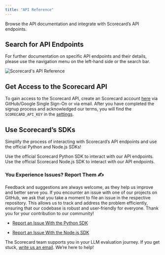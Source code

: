 ```yaml
---
title: "API Reference"
---
```


Browse the API documentation and integrate with Scorecard’s API endpoints.

## Search for API Endpoints

For further documentation on specific API endpoints and their details, please use the navigation menu on the left-hand side or the search bar.

![](/scorecard-docs-example-api-ref.png "Scorecard's API Reference")

## Get Access to the Scorecard API

To gain access to the Scorecard API, create an Scorecard account [here](https://accounts.getscorecard.ai/sign-up?redirect_url=https%3A%2F%2Fapp.getscorecard.ai%2F) via GitHub/Google Single Sign-On or via email. After you have completed the signup process and acknowledged our terms, you will find the `SCORECARD_API_KEY` in the [settings](https://app.getscorecard.ai/settings).

## Use Scorecard’s SDKs

Simplify the process of interacting with Scorecard’s API endpoints and use the official Python and Node.js SDKs!

<CardGroup cols={2}>
  <Card title="Python SDK" icon="python" href="https://github.com/scorecard-ai/scorecard-python">
    Use the official Scorecard Python SDK to interact with our API endpoints.
  </Card>
  <Card title="Node.js SDK" icon="node-js" href="https://github.com/scorecard-ai/scorecard-node">
    Use the official Scorecard Node.js SDK to interact with our API endpoints.
  </Card>
</CardGroup>

### You Experience Issues? Report Them ✍️

Feedback and suggestions are always welcome, as they help us improve and better serve you. If you encounter an issue with one of our projects on GitHub, we ask that you take a moment to file an issue in the respective repository. This allows us to track and address the problem efficiently, ensuring that our codebase is robust and user-friendly for everyone. Thank you for your contribution to our community!

* [Report an Issue With the Python SDK](https://github.com/scorecard-ai/scorecard-python/issues)

* [Report an Issue With the Node.js SDK](https://github.com/scorecard-ai/scorecard-node/issues)

The Scorecard team supports you in your LLM evaluation journey. If you get stuck, [write us an email](mailto:team@getscorecard.ai). We’re here to help!
